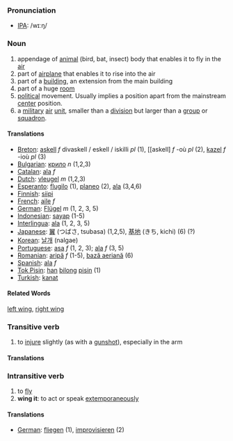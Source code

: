 ===Pronunciation===
*[[IPA]]: /wɪːŋ/

===Noun===
#appendage of [[animal]] (bird, bat, insect) body that enables it to fly in the [[air]]
#part of [[airplane]] that enables it to rise into the air
#part of a [[building]], an extension from the main building
#part of a huge [[room]]
#[[political]] movement. Usually implies a position apart from the mainstream [[center]] position.
#a [[military]] [[air]] [[unit]], smaller than a [[division]] but larger than a [[group]] or [[squadron]].

====Translations====
*[[Breton]]: [[askell]] ''f'' divaskell / eskell / iskilli ''pl'' (1), [[askell] ''f'' -où ''pl'' (2), [[kazel]] ''f'' -ioù ''pl'' (3)
*[[Bulgarian]]: [[крило]] ''n'' (1,2,3)
*[[Catalan]]: [[ala]] ''f''
*[[Dutch]]: [[vleugel]] ''m'' (1,2,3)
*[[Esperanto]]: [[flugilo]] (1), [[planeo]] (2), [[ala]] (3,4,6)
*[[Finnish]]: [[siipi]]
*[[French]]: [[aile]] ''f''
*[[German]]: [[Flügel]] ''m'' (1, 2, 3, 5)
*[[Indonesian]]: [[sayap]] (1-5)
*[[Interlingua]]: [[ala]] (1, 2, 3, 5)
*[[Japanese]]: [[翼]] (つばさ, tsubasa) (1,2,5), [[基地]] (きち, kichi) (6) (?)
*[[Korean]]: [[날개]] (nalgae)
*[[Portuguese]]: [[asa]] ''f'' (1, 2, 3); [[ala]] ''f'' (3, 5)
*[[Romanian]]: [[aripă]] ''f'' (1-5), [[bază aeriană]] (6)
*[[Spanish]]: [[ala]] ''f''
*[[Tok Pisin]]: [[han]] [[bilong]] [[pisin]] (1)
*[[Turkish]]: [[kanat]]

==== Related Words ====
[[left wing]], [[right wing]]

===Transitive verb===

# to [[injure]] slightly (as with a [[gunshot]]), especially in the arm

====Translations====

<!-- Wiktionary wants YOU! -->

===Intransitive verb===

# to [[fly]]
# '''wing it''': to act or speak [[extemporaneous]]ly

====Translations====

*[[German]]: [[fliegen]] (1), [[improvisieren]] (2)